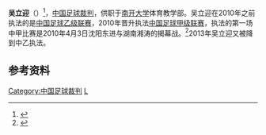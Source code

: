 {{infobox Football official
|                name = 吴立迎
|               image = 
|            fullname = 
|         dateofbirth = {{birth year and age|1974}}
|         cityofbirth = 
|      countryofbirth = [[中华人民共和国|中华人民共和国]]
|         dateofdeath = 
|         cityofdeath = 
|      countryofdeath = 
|     otheroccupation = 
|               years = ?<br>2010 - <br>
|              league = [[中乙联赛|中乙联赛]]<br>[[中甲联赛|中甲联赛]]
|                role = [[球證|球證]]<br>[[球證|球證]]
|  internationalyears = 
|       confederation = 
|   internationalrole = 
}}
'''吴立迎'''（{{bd|1974年}}）<ref>{{cite news|title=主场之殇(图)|url=http://news.163.com/11/0509/02/73J2374H00014AED.html|accessdate=2013-06-23|newspaper=长江商报|date=2011-05-09|archive-date=2019-08-02|archive-url=https://web.archive.org/web/20190802145938/http://news.163.com/11/0509/02/73J2374H00014AED.html|dead-url=no}}</ref>，[[中国|中国]][[足球裁判|足球裁判]]，供职于[[南开大学|南开大学]]体育教学部。吴立迎在2010年之前执法的是[[中国足球乙级联赛|中国足球乙级联赛]]，2010年晋升执法[[中国足球甲级联赛|中国足球甲级联赛]]，执法的第一场中甲比赛是2010年4月3日沈阳东进与湖南湘涛的揭幕战。<ref>{{cite news|title=新赛季裁判抽签执法 中乙主裁首吹中甲揭幕战|url=http://news.xinhuanet.com/sports/2010-03/30/content_13270273.htm|accessdate=2013-06-23|newspaper=北京青年报|date=2010-03-30|archive-date=2010-04-08|archive-url=https://web.archive.org/web/20100408175400/http://news.xinhuanet.com/sports/2010-03/30/content_13270273.htm|dead-url=no}}</ref>2013年吴立迎又被降到中乙执法。

== 参考资料 ==
{{reflist}}

{{2013年中国足球联赛裁判}}
{{2016年中国足球联赛裁判}}
{{2017年中国足球联赛裁判}}
{{2018年中国足球联赛裁判}}

{{DEFAULTSORT:Wu Liying}}

[[Category:中国足球裁判|Category:中国足球裁判]]
[[Category:吴姓|L]]